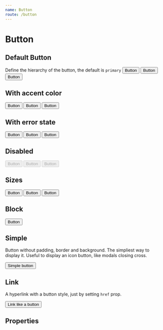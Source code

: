 ```yaml
---
name: Button
route: /button
---
```



# Button

## Default Button

Define the hierarchy of the button, the default is `primary`
<Playground>
  <Button primary>Button</Button>
  <Button secondary>Button</Button>
  <Button tertiary>Button</Button>
</Playground>

## With accent color

<Playground>
  <Button accent primary>Button</Button>
  <Button accent secondary>Button</Button>
  <Button accent tertiary>Button</Button>
</Playground>

## With error state

<Playground>
  <Button error primary>Button</Button>
  <Button error secondary>Button</Button>
  <Button error tertiary>Button</Button>
</Playground>

## Disabled

<Playground>
  <Button disabled primary>Button</Button>
  <Button disabled secondary>Button</Button>
  <Button disabled tertiary>Button</Button>
</Playground>

## Sizes

<Playground>
  <Button size="large">Button</Button>
  <Button size="normal">Button</Button>
  <Button size="small">Button</Button>
</Playground>

## Block

<Playground>
  <Button block>Button</Button>
</Playground>

## Simple

Button without padding, border and background. The simpliest way to display it. Useful to display an icon button, like modals closing cross.

<Playground>
  <Button simple>Simple button</Button>
</Playground>

## Link

A hyperlink with a button style, just by setting `href` prop.

<Playground>
  <Button href="https://www.google.fr" target="NEW">Link like a button</Button>
</Playground>

## Properties

<PropsTable of={Button} />